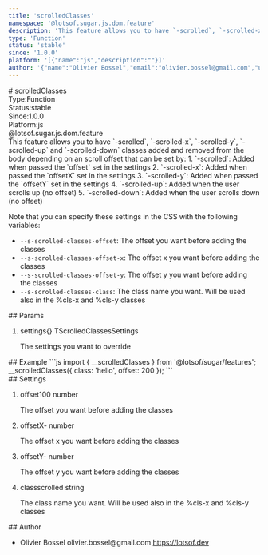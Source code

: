 ```yaml
---
title: 'scrolledClasses'
namespace: '@lotsof.sugar.js.dom.feature'
description: 'This feature allows you to have `-scrolled`, `-scrolled-x`, `-scrolled-y`, `-scrolled-up` and `-scrolled-down` classes added and removed from the body depending on an scroll offset that can be set by: 1. `-scrolled`: Added when passed the `offset` set in the settings 2. `-scrolled-x`: Added when passed the `offsetX` set in the settings 3. `-scrolled-y`: Added when passed the `offsetY` set in the settings 4. `-scrolled-up`: Added when the user scrolls up (no offset) 5. `-scrolled-down`: Added when the user scrolls down (no offset)  Note that you can specify these settings in the CSS with the following variables: - `--s-scrolled-classes-offset`: The offset you want before adding the classes - `--s-scrolled-classes-offset-x`: The offset x you want before adding the classes - `--s-scrolled-classes-offset-y`: The offset y you want before adding the classes - `--s-scrolled-classes-class`: The class name you want. Will be used also in the %cls-x and %cls-y classes'
type: 'Function'
status: 'stable'
since: '1.0.0'
platform: '[{"name":"js","description":""}]'
author: '{"name":"Olivier Bossel","email":"olivier.bossel@gmail.com","url":"https://lotsof.dev"}'
---
```

<div class="docmap-mdx">
# scrolledClasses
<div class="_metas">
<div class="_type"><span class="_type-label">Type:</span><span class="_type-value">Function</span></div>
<div class="_status"><span class="_status-label">Status:</span><span class="_status-value -stable">stable</span></div>
<div class="_since"><span class="_since-label">Since:</span><span class="_since-value">1.0.0</span></div>
<div class="_platform"><span class="_platform-label">Platform:</span><span class="_platform-value -js">js</span></div>
</div>
<div class="_namespace">@lotsof.sugar.js.dom.feature</div>
<div class="_description typo-lead typo-format">
This feature allows you to have `-scrolled`, `-scrolled-x`, `-scrolled-y`, `-scrolled-up` and `-scrolled-down` classes added and removed from
the body depending on an scroll offset that can be set by:
1. `-scrolled`: Added when passed the `offset` set in the settings
2. `-scrolled-x`: Added when passed the `offsetX` set in the settings
3. `-scrolled-y`: Added when passed the `offsetY` set in the settings
4. `-scrolled-up`: Added when the user scrolls up (no offset)
5. `-scrolled-down`: Added when the user scrolls down (no offset)

Note that you can specify these settings in the CSS with the following variables:
- `--s-scrolled-classes-offset`: The offset you want before adding the classes
- `--s-scrolled-classes-offset-x`: The offset x you want before adding the classes
- `--s-scrolled-classes-offset-y`: The offset y you want before adding the classes
- `--s-scrolled-classes-class`: The class name you want. Will be used also in the %cls-x and %cls-y classes
</div>
<div class="_params">
## Params
<ol class="_list">
<li class="_item">
<span class="_name">settings</span><span class="_default">&lcub;&rcub;</span> <span class="_type">TScrolledClassesSettings</span>
<p class="_description">The settings you want to override</p>
</li>
</ol>
</div>
<div class="_examples">
## Example
```js
import { __scrolledClasses } from '@lotsof/sugar/features';
__scrolledClasses({
     class: 'hello',
     offset: 200
});
```
</div>
<div class="_settings">
## Settings
<ol class="_list">
<li class="_item">
<span class="_name">offset</span><span class="_default">100</span> <span class="_type">number</span>
<p class="_description">The offset you want before adding the classes</p>
</li>
<li class="_item">
<span class="_name">offsetX</span><span class="_default">-</span> <span class="_type">number</span>
<p class="_description">The offset x you want before adding the classes</p>
</li>
<li class="_item">
<span class="_name">offsetY</span><span class="_default">-</span> <span class="_type">number</span>
<p class="_description">The offset y you want before adding the classes</p>
</li>
<li class="_item">
<span class="_name">class</span><span class="_default">scrolled</span> <span class="_type">string</span>
<p class="_description">The class name you want. Will be used also in the %cls-x and %cls-y classes</p>
</li>
</ol>
</div>
<div class="_author">
## Author
<ul class="_list">
<li class="_item">
<span class="_name">Olivier Bossel</span>
<span class="_email">olivier.bossel@gmail.com</span>
<a href="https://lotsof.dev" target="_blank" class="_url">https://lotsof.dev</a>
</li>
</ul>
</div>
</div>